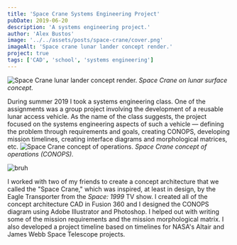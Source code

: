 ```yaml
---
title: 'Space Crane Systems Engineering Project'
pubDate: 2019-06-20
description: 'A systems engineering project.'
author: 'Alex Bustos'
image: '../../assets/posts/space-crane/cover.png'
imageAlt: 'Space crane lunar lander concept render.'
project: true
tags: ['CAD', 'school', 'systems engineering']
---
```


![Space Crane lunar lander concept render.](../../assets/posts/space-crane/cover.png)
_Space Crane on lunar surface concept._

During summer 2019 I took a systems engineering class. One of the assignments was a group project involving the development of a reusable lunar access vehicle. As the name of the class suggests, the project focused on the systems engineering aspects of such a vehicle &mdash; defining the problem through requirements and goals, creating CONOPS, developing mission timelines, creating interface diagrams and morphological matrices, etc.
![Space Crane concept of operations.](../../assets/posts/space-crane/fig1.png)
_Space Crane concept of operations (CONOPS)._

<ClickableImage client:load>
    <Image src={conops} alt="bruh" />
</ClickableImage>

I worked with two of my friends to create a concept architecture that we called the "Space Crane," which was inspired, at least in design, by the Eagle Transporter from the _Space: 1999_ TV show. I created all of the concept architecture CAD in Fusion 360 and I designed the CONOPS diagram using Adobe Illustrator and Photoshop. I helped out with writing some of the mission requirements and the mission morphological matrix. I also developed a project timeline based on timelines for NASA's Altair and James Webb Space Telescope projects.
